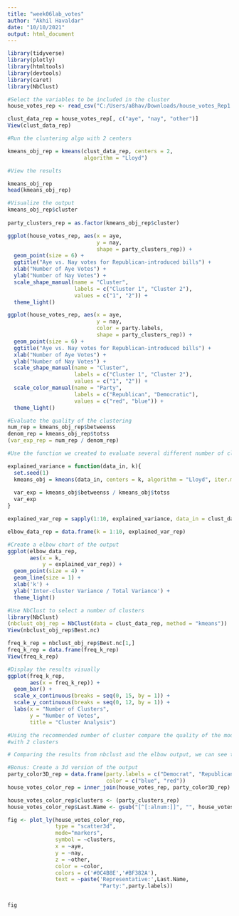 ---
title: "week06lab_votes"
author: "Akhil Havaldar"
date: "10/10/2021"
output: html_document
---
```{r}
library(tidyverse)
library(plotly)
library(htmltools)
library(devtools)
library(caret)
library(NbClust)
```


```{r}
#Select the variables to be included in the cluster 
house_votes_rep <- read_csv("C:/Users/a8hav/Downloads/house_votes_Rep1.csv")

clust_data_rep = house_votes_rep[, c("aye", "nay", "other")]
View(clust_data_rep)
```

```{r}
#Run the clustering algo with 2 centers

kmeans_obj_rep = kmeans(clust_data_rep, centers = 2, 
                        algorithm = "Lloyd")
```

```{r}
#View the results

kmeans_obj_rep
head(kmeans_obj_rep)
```

```{r}
#Visualize the output
kmeans_obj_rep$cluster
  
party_clusters_rep = as.factor(kmeans_obj_rep$cluster)

ggplot(house_votes_rep, aes(x = aye, 
                            y = nay,
                            shape = party_clusters_rep)) + 
  geom_point(size = 6) +
  ggtitle("Aye vs. Nay votes for Republican-introduced bills") +
  xlab("Number of Aye Votes") +
  ylab("Number of Nay Votes") +
  scale_shape_manual(name = "Cluster", 
                     labels = c("Cluster 1", "Cluster 2"),
                     values = c("1", "2")) +
  theme_light()

ggplot(house_votes_rep, aes(x = aye, 
                            y = nay,
                            color = party.labels,  
                            shape = party_clusters_rep)) + 
  geom_point(size = 6) +
  ggtitle("Aye vs. Nay votes for Republican-introduced bills") +
  xlab("Number of Aye Votes") +
  ylab("Number of Nay Votes") +
  scale_shape_manual(name = "Cluster", 
                     labels = c("Cluster 1", "Cluster 2"),
                     values = c("1", "2")) +
  scale_color_manual(name = "Party",
                     labels = c("Republican", "Democratic"),
                     values = c("red", "blue")) +
  theme_light()

```

```{r}
#Evaluate the quality of the clustering 
num_rep = kmeans_obj_rep$betweenss
denom_rep = kmeans_obj_rep$totss
(var_exp_rep = num_rep / denom_rep)
```

```{r}
#Use the function we created to evaluate several different number of clusters

explained_variance = function(data_in, k){
  set.seed(1)
  kmeans_obj = kmeans(data_in, centers = k, algorithm = "Lloyd", iter.max = 30)
  
  var_exp = kmeans_obj$betweenss / kmeans_obj$totss
  var_exp  
}

explained_var_rep = sapply(1:10, explained_variance, data_in = clust_data_rep)

elbow_data_rep = data.frame(k = 1:10, explained_var_rep)

```

```{r}
#Create a elbow chart of the output 
ggplot(elbow_data_rep, 
       aes(x = k,  
           y = explained_var_rep)) + 
  geom_point(size = 4) +           
  geom_line(size = 1) +            
  xlab('k') + 
  ylab('Inter-cluster Variance / Total Variance') + 
  theme_light()
```

```{r}
#Use NbClust to select a number of clusters
library(NbClust)
(nbclust_obj_rep = NbClust(data = clust_data_rep, method = "kmeans"))
View(nbclust_obj_rep$Best.nc)

freq_k_rep = nbclust_obj_rep$Best.nc[1,]
freq_k_rep = data.frame(freq_k_rep)
View(freq_k_rep)

```

```{r}
#Display the results visually 
ggplot(freq_k_rep,
       aes(x = freq_k_rep)) +
  geom_bar() +
  scale_x_continuous(breaks = seq(0, 15, by = 1)) +
  scale_y_continuous(breaks = seq(0, 12, by = 1)) +
  labs(x = "Number of Clusters",
       y = "Number of Votes",
       title = "Cluster Analysis")
```

```{r}
#Using the recommended number of cluster compare the quality of the model 
#with 2 clusters

# Comparing the results from nbclust and the elbow output, we can see that both methods recommend using 2 clusters for the data. In addition, the next best recommended number of clusters is 3 for both. For the elbow method, there seems to be a slight jump in variance which is more than any of the other jumps, and for nbclust it is the 2nd highest recommended number of clusters produced from the algorithm. 
```


```{r}
#Bonus: Create a 3d version of the output
party_color3D_rep = data.frame(party.labels = c("Democrat", "Republican"),
                               color = c("blue", "red"))
house_votes_color_rep = inner_join(house_votes_rep, party_color3D_rep)

house_votes_color_rep$clusters <- (party_clusters_rep) 
house_votes_color_rep$Last.Name <- gsub("[^[:alnum:]]", "", house_votes_color_rep$Last.Name)

fig <- plot_ly(house_votes_color_rep, 
               type = "scatter3d",
               mode="markers",
               symbol = ~clusters,
               x = ~aye, 
               y = ~nay, 
               z = ~other,
               color = ~color,
               colors = c('#0C4B8E','#BF382A'), 
               text = ~paste('Representative:',Last.Name,
                             "Party:",party.labels))


fig
```